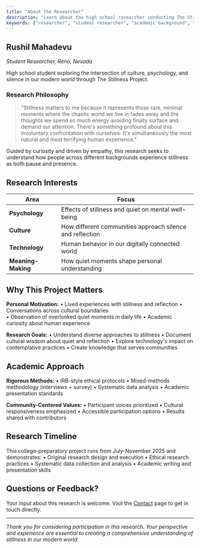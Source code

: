 ```yaml
---
title: "About the Researcher"
description: "Learn about the high school researcher conducting The Stillness Project, including academic background, research motivation, and project mentorship."
keywords: ["researcher", "student researcher", "academic background", "research motivation"]
---
```


## Rushil Mahadevu
*Student Researcher, Reno, Nevada*

High school student exploring the intersection of culture, psychology, and silence in our modern world through The Stillness Project.

### Research Philosophy
> "Stillness matters to me because it represents those rare, minimal moments where the chaotic world we live in fades away and the thoughts we spend so much energy avoiding finally surface and demand our attention. There's something profound about this involuntary confrontation with ourselves. It's simultaneously the most natural and most terrifying human experience."


Guided by curiosity and driven by empathy, this research seeks to understand how people across different backgrounds experience stillness as both pause and presence.

## Research Interests

| Area | Focus |
|------|----------|
| **Psychology** | Effects of stillness and quiet on mental well-being |
| **Culture** | How different communities approach silence and reflection |
| **Technology** | Human behavior in our digitally connected world |
| **Meaning-Making** | How quiet moments shape personal understanding |

## Why This Project Matters

**Personal Motivation:**
• Lived experiences with stillness and reflection
• Conversations across cultural boundaries  
• Observation of overlooked quiet moments in daily life
• Academic curiosity about human experience

**Research Goals:**
• Understand diverse approaches to stillness
• Document cultural wisdom about quiet and reflection
• Explore technology's impact on contemplative practices
• Create knowledge that serves communities

## Academic Approach

**Rigorous Methods:**
• IRB-style ethical protocols
• Mixed-methods methodology (interviews + survey)
• Systematic data analysis
• Academic presentation standards

**Community-Centered Values:**
• Participant voices prioritized
• Cultural responsiveness emphasized
• Accessible participation options
• Results shared with contributors

## Research Timeline

This college-preparatory project runs from July-November 2025 and demonstrates:
• Original research design and execution
• Ethical research practices
• Systematic data collection and analysis
• Academic writing and presentation skills

## Questions or Feedback?

Your input about this research is welcome. Visit the [Contact](/contact) page to get in touch directly.

---

*Thank you for considering participation in this research. Your perspective and experience are essential to creating a comprehensive understanding of stillness in our modern world.*
